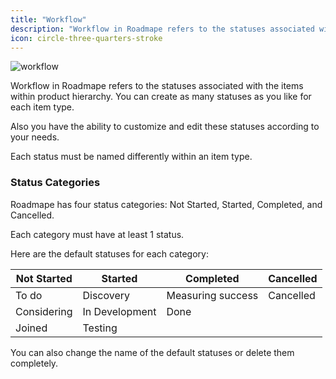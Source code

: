 ```yaml
---
title: "Workflow"
description: "Workflow in Roadmape refers to the statuses associated with the items within product hierarchy."
icon: circle-three-quarters-stroke
---
```


![workflow](/images/workflow.png)

Workflow in Roadmape refers to the statuses associated with the items within product hierarchy. You can create as many statuses as you like for each item type.

Also you have the ability to customize and edit these statuses according to your needs.

<Warning>Each status must be named differently within an item type.</Warning>

### Status Categories

Roadmape has four status categories: Not Started, Started, Completed, and Cancelled.

<Info>Each category must have at least 1 status.</Info>

Here are the default statuses for each category:

| Not Started | Started | Completed | Cancelled |
| ----------- | ------- | --------- | --------- |
| To do | Discovery | Measuring success | Cancelled |
| Considering | In Development | Done |  |
| Joined | Testing | | |

<Info>You can also change the name of the default statuses or delete them completely.</Info>


